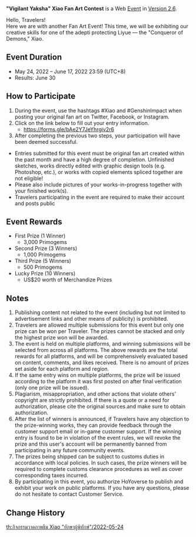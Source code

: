 {{Event
|name              = Version 2.6 "Vigilant Yaksha" Xiao Fan Art Contest
|image             = Vigilant Yaksha Xiao Fan Art Contest 2.6.png
|type              = Web
|type2             = Submission
|time_known        = yes
|time_start        = 2022-05-24 12:00:00
|time_start_offset = GMT+8
|time_end          = 2022-06-17 23:59:59
|time_end_offset   = GMT+8
|link              = https://genshin.hoyoverse.com/en/news/detail/21127
}}
'''"Vigilant Yaksha" Xiao Fan Art Contest''' is a Web [[Event]] in [[Version 2.6]].

Hello, Travelers!<br />
Here we are with another Fan Art Event! This time, we will be exhibiting our creative skills for one of the adepti protecting Liyue — the "Conqueror of Demons," Xiao.

==Event Duration==
* May 24, 2022 – June 17, 2022 23:59 (UTC+8)
* Results: June 30

==How to Participate==
# During the event, use the hashtags #Xiao and #GenshinImpact when posting your original fan art on Twitter, Facebook, or Instagram.
# Click on the link below to fill out your entry information.
#* https://forms.gle/bAe2Y7JeYhrgiv2r6
# After completing the previous two steps, your participation will have been deemed successful.

* Entries submitted for this event must be original fan art created within the past month and have a high degree of completion. Unfinished sketches, works directly edited with graphic design tools (e.g. Photoshop, etc.), or works with copied elements spliced together are not eligible!
* Please also include pictures of your works-in-progress together with your finished work(s).
* Travelers participating in the event are required to make their account and posts public

==Event Rewards==
* First Prize (1 Winner)
** 3,000 Primogems
* Second Prize (3 Winners)
** 1,000 Primogems
* Third Prize (5 Winners)
** 500 Primogems
* Lucky Prize (10 Winners)
** US$20 worth of Merchandize Prizes

==Notes==
# Publishing content not related to the event (including but not limited to advertisement links and other means of publicity) is prohibited.
# Travelers are allowed multiple submissions for this event but only one prize can be won per Traveler. The prizes cannot be stacked and only the highest prize won will be awarded.
# The event is held on multiple platforms, and winning submissions will be selected from across all platforms. The above rewards are the total rewards for all platforms, and will be comprehensively evaluated based on content, comments, and likes received. There is no amount of prizes set aside for each platform and region.
# If the same entry wins on multiple platforms, the prize will be issued according to the platform it was first posted on after final verification (only one prize will be issued).
# Plagiarism, misappropriation, and other actions that violate others' copyright are strictly prohibited. If there is a quote or a need for authorization, please cite the original sources.and make sure to obtain authorization.
# After the list of winners is announced, if Travelers have any objection to the prize-winning works, they can provide feedback through the customer support email or in-game customer support. If the winning entry is found to be in violation of the event rules, we will revoke the prize and this user's account will be permanently banned from participating in any future community events.
# The prizes being shipped can be subject to customs duties in accordance with local policies. In such cases, the prize winners will be required to complete customs clearance procedures as well as cover corresponding taxes incurred.
# By participating in this event, you authorize HoYoverse to publish and exhibit your work on public platforms. If you have any questions, please do not hesitate to contact Customer Service.

==Change History==
{{Change History|2.6}}
[[th:กิจกรรมวาดภาพธีม Xiao "ยักษาผู้พิทักษ์"/2022-05-24]]